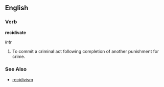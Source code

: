 ==English==
===Verb===

'''recidivate'''

''intr''
#To commit a criminal act following completion of another punishment for crime.

===See Also===
*[[recidivism]]